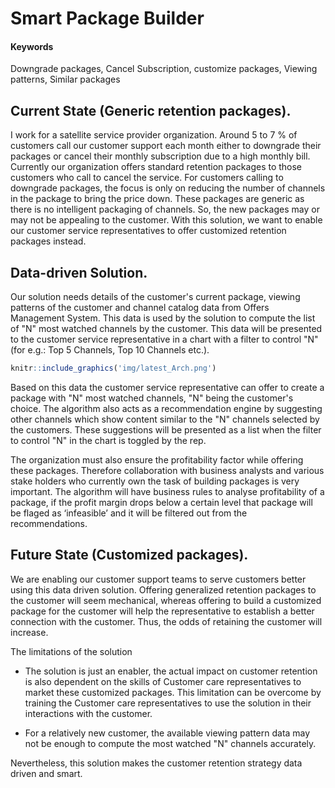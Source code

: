 # Smart Package Builder {#mind-the-customer}

#### Keywords

Downgrade packages, Cancel Subscription, customize packages, Viewing patterns, Similar packages

## Current State (Generic retention packages).

I work for a satellite service provider organization. Around 5 to 7 % of customers call our customer support each month either to downgrade their packages or cancel their monthly subscription due to a high monthly bill. Currently our organization offers standard retention packages to those customers who call to cancel the service. For customers calling to downgrade packages, the focus is only on reducing the number of channels in the package to bring the price down. These packages are generic as there is no intelligent packaging of channels. So, the new packages may or may not be appealing to the customer.
With this solution, we want to enable our customer service representatives to offer customized retention packages instead.

## Data-driven Solution.

Our solution needs details of the customer\'s current package, viewing patterns of the customer and channel catalog data from Offers Management System. This data is used by the solution to compute the list of \"N\" most watched channels by the customer. This data will be presented to the customer service representative in a chart with a filter to control \"N\" (for e.g.: Top 5 Channels, Top 10 Channels etc.).

```r
knitr::include_graphics('img/latest_Arch.png')
```

Based on this data the customer service representative can offer to create a package with \"N\" most watched channels, \"N\" being the customer\'s choice. The algorithm also acts as a recommendation engine by suggesting other channels which show content similar to the \"N\" channels selected by the customers. These suggestions will be presented as a list when the filter to control \"N\" in the chart is toggled by the rep.

The organization must also ensure the profitability factor while offering these packages. Therefore collaboration with business analysts and various stake holders who currently own the task of building packages is very important. The algorithm will have business rules to analyse profitability of a package, if the profit margin drops below a certain level that package will be flaged as 'infeasible' and it will be filtered out from the recommendations.

## Future State (Customized packages).

We are enabling our customer support teams to serve customers better using this data driven solution. Offering generalized retention packages to the customer will seem mechanical, whereas offering to build a customized package for the customer will help the representative to establish a better connection with the customer. Thus, the odds of retaining the customer will increase.

The limitations of the solution 

* The solution is just an enabler, the actual impact on customer retention is also dependent on the skills of Customer care representatives to market these customized packages. This limitation can be overcome by training the Customer care representatives to use the solution in their interactions with the customer.


* For a relatively new customer, the available viewing pattern data may not be enough to compute the most watched \"N\" channels accurately.

Nevertheless, this solution makes the customer retention strategy data driven and smart.
